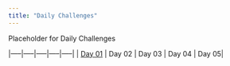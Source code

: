 ```yaml
---
title: "Daily Challenges"
---
```


Placeholder for Daily Challenges

|-----|-----|-----|-----|-----|
| [Day 01](day01.html) | Day 02 | Day 03 | Day 04 | Day 05|


